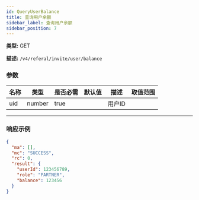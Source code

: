 ```yaml
---
id: QueryUserBalance
title: 查询用户余额
sidebar_label: 查询用户余额
sidebar_position: 7
---
```


**类型:** GET

**描述:** `/v4/referal/invite/user/balance`

### 参数

| 名称 | 类型   | 是否必需 | 默认值 | 描述 | 取值范围 |
| ---- | ------ | --------- | ------- | ----------- | ------ |
| uid  | number | true      |         | 用户ID     |        |

---

### 响应示例

```json title="响应"
{
  "ma": [],
  "mc": "SUCCESS",
  "rc": 0,
  "result": {
    "userId": 123456789,
    "role": "PARTNER",
    "balance": 123456
  }
}
```